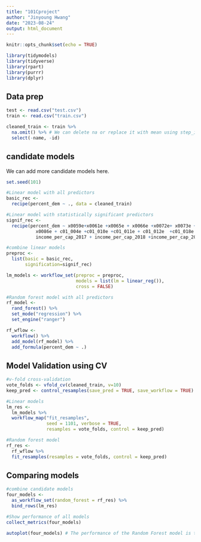 ---
title: "101Cproject"
author: "Jinyoung Hwang"
date: "2023-08-24"
output: html_document
---

```{r setup, include=FALSE}
knitr::opts_chunk$set(echo = TRUE)
```


```{r}
library(tidymodels)
library(tidyverse)
library(rpart)
library(purrr)
library(dplyr)

```

## Data prep

```{r}
test <- read.csv("test.csv")
train <- read.csv("train.csv")

cleaned_train <- train %>% 
  na.omit() %>% # We can delete na or replace it with mean using step_impute_mean()
  select(-name, -id)
```

## candidate models 
We can add more candidate models here. 

```{r}
set.seed(101)

#Linear model with all predictors
basic_rec <- 
  recipe(percent_dem ~ ., data = cleaned_train)

#Linear model with statistically significant predictors
signif_rec <- 
  recipe(percent_dem ~ x0059e+x0061e +x0065e + x0066e +x0072e+ x0073e + x0074e + x0079e+ x0082e +
           x0086e + c01_004e +c01_010e +c01_011e + c01_012e  +c01_018e +c01_023e + c01_024e +
           income_per_cap_2017 + income_per_cap_2018 +income_per_cap_2020 + x2013_code , data = cleaned_train)

#combine linear models
preproc <- 
  list(basic = basic_rec,
       signification=signif_rec)

lm_models <- workflow_set(preproc = preproc,
                          models = list(lm = linear_reg()),
                          cross = FALSE)

#Random forest model with all predictors
rf_model <- 
  rand_forest() %>%
  set_mode("regression") %>%
  set_engine("ranger")

rf_wflow <-
  workflow() %>%
  add_model(rf_model) %>%
  add_formula(percent_dem ~ .)

```

## Model Validation using CV

```{r}

#v-fold cross-validation
vote_folds <- vfold_cv(cleaned_train, v=10) 
keep_pred <- control_resamples(save_pred = TRUE, save_workflow = TRUE)

#Linear models
lm_res <-
  lm_models %>%
  workflow_map("fit_resamples",
               seed = 1101, verbose = TRUE,
               resamples = vote_folds, control = keep_pred)

#Random forest model
rf_res <-
  rf_wflow %>%
  fit_resamples(resamples = vote_folds, control = keep_pred)

```

## Comparing models

```{r}
#combine candidate models
four_models <-
  as_workflow_set(random_forest = rf_res) %>%
  bind_rows(lm_res)

#Show performance of all models
collect_metrics(four_models)

autoplot(four_models) # The performance of the Random Forest model is the best(lowest rmse)
```
